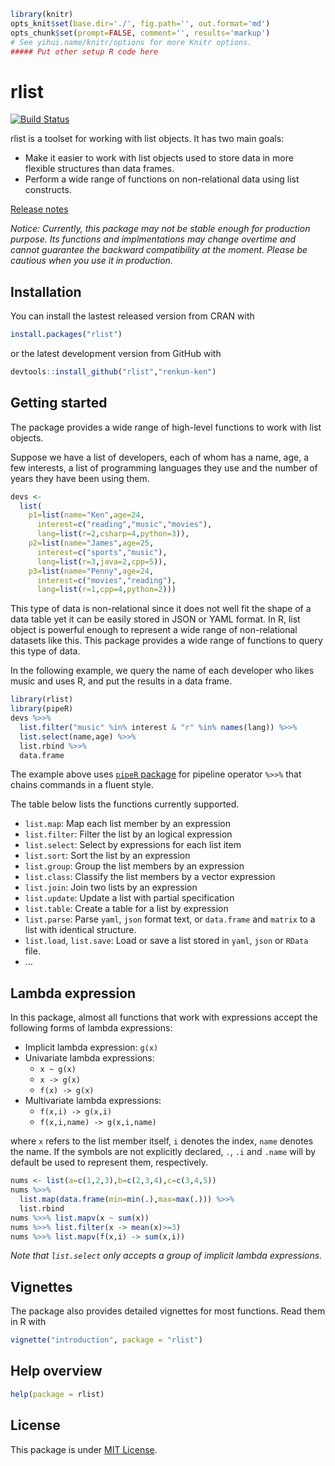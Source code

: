 ```r
library(knitr)
opts_knit$set(base.dir='./', fig.path='', out.format='md')
opts_chunk$set(prompt=FALSE, comment='', results='markup')
# See yihui.name/knitr/options for more Knitr options.
##### Put other setup R code here

```

# rlist

[![Build Status](https://travis-ci.org/renkun-ken/rlist.png?branch=master)](https://travis-ci.org/renkun-ken/rlist)

rlist is a toolset for working with list objects. It has two main goals:

- Make it easier to work with list objects used to store data in more flexible structures than data frames.
- Perform a wide range of functions on non-relational data using list constructs.

[Release notes](https://github.com/renkun-ken/rlist/releases)

*Notice: Currently, this package may not be stable enough for production purpose. Its functions and implmentations may change overtime and cannot guarantee the backward compatibility at the moment. Please be cautious when you use it in production.*

## Installation

You can install the lastest released version from CRAN with

```r
install.packages("rlist")
```

or the latest development version from GitHub with

```r
devtools::install_github("rlist","renkun-ken")
```

## Getting started

The package provides a wide range of high-level functions to work with list objects.

Suppose we have a list of developers, each of whom has a name, age, a few interests, a list of programming languages they use and the number of years they have been using them.

```r
devs <- 
  list(
    p1=list(name="Ken",age=24,
      interest=c("reading","music","movies"),
      lang=list(r=2,csharp=4,python=3)),
    p2=list(name="James",age=25,
      interest=c("sports","music"),
      lang=list(r=3,java=2,cpp=5)),
    p3=list(name="Penny",age=24,
      interest=c("movies","reading"),
      lang=list(r=1,cpp=4,python=2)))
```

This type of data is non-relational since it does not well fit the shape of a data table yet it can be easily stored in JSON or YAML format. In R, list object is powerful enough to represent a wide range of non-relational datasets like this. This package provides a wide range of functions to query this type of data.

In the following example, we query the name of each developer who likes music and uses R, and put the results in a data frame.

```r
library(rlist)
library(pipeR)
devs %>>% 
  list.filter("music" %in% interest & "r" %in% names(lang)) %>>%
  list.select(name,age) %>>%
  list.rbind %>>%
  data.frame
```

The example above uses [`pipeR` package](http://renkun.me/pipeR/) for pipeline operator `%>>%` that chains commands in a fluent style.

The table below lists the functions currently supported.

- `list.map`: Map each list member by an expression
- `list.filter`: Filter the list by an logical expression
- `list.select`: Select by expressions for each list item
- `list.sort`: Sort the list by an expression
- `list.group`: Group the list members by an expression
- `list.class`: Classify the list members by a vector expression
- `list.join`: Join two lists by an expression
- `list.update`: Update a list with partial specification
- `list.table`: Create a table for a list by expression
- `list.parse`: Parse `yaml`, `json` format text, or `data.frame` and `matrix` to a list with identical structure.
- `list.load`, `list.save`: Load or save a list stored in `yaml`, `json`  or `RData` file.
- ...

## Lambda expression

In this package, almost all functions that work with expressions accept the following forms of lambda expressions:

- Implicit lambda expression: `g(x)`
- Univariate lambda expressions: 
    * `x ~ g(x)`
    * `x -> g(x)`
    * `f(x) -> g(x)`
- Multivariate lambda expressions:
    * `f(x,i) -> g(x,i)`
    * `f(x,i,name) -> g(x,i,name)`

where `x` refers to the list member itself, `i` denotes the index, `name` denotes the name. If the symbols are not explicitly declared, `.`, `.i` and `.name` will by default be used to represent them, respectively.

```r
nums <- list(a=c(1,2,3),b=c(2,3,4),c=c(3,4,5))
nums %>>%
  list.map(data.frame(min=min(.),max=max(.))) %>>%
  list.rbind
nums %>>% list.mapv(x ~ sum(x))
nums %>>% list.filter(x -> mean(x)>=3)
nums %>>% list.mapv(f(x,i) -> sum(x,i))
```

*Note that `list.select` only accepts a group of implicit lambda expressions.*

## Vignettes

The package also provides detailed vignettes for most functions. Read them in R with

```r
vignette("introduction", package = "rlist")
```

## Help overview

```r
help(package = rlist)
```

## License

This package is under [MIT License](http://opensource.org/licenses/MIT).
